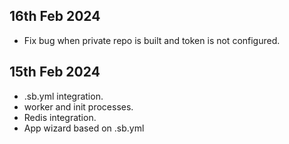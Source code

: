 ## 16th Feb 2024

- Fix bug when private repo is built and token is not configured.

## 15th Feb 2024

- .sb.yml integration.
- worker and init processes.
- Redis integration.
- App wizard based on .sb.yml
